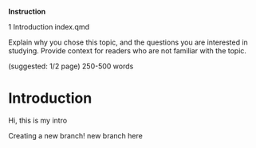 ::: callout-note
**Instruction**

1 Introduction index.qmd

Explain why you chose this topic, and the questions you are interested in studying. Provide context for readers who are not familiar with the topic.

(suggested: 1/2 page) 250-500 words
:::

# Introduction

Hi, this is my intro

Creating a new branch!
new branch here